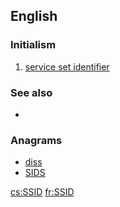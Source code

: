 ==English==

===Initialism===
{{rfc-header|Initialism}}
{{head|en|initialism}}

# [[service set identifier]]

===See also===
* {{pedialite|Service set identifier}}

===Anagrams===
* [[diss#English|diss]] 
* [[SIDS#English|SIDS]]

[[cs:SSID]]
[[fr:SSID]]